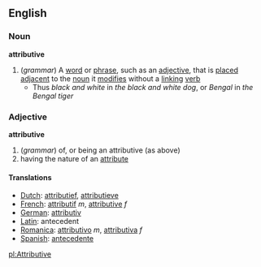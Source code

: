 ==English==
===Noun===
'''attributive'''
#(''grammar'') A [[word]] or [[phrase]], such as an [[adjective]], that is [[placed]] [[adjacent]] to the [[noun]] it [[modifies]] without a [[linking]] [[verb]]
#* Thus ''black and white'' in ''the black and white dog'', or ''Bengal'' in ''the Bengal tiger''

===Adjective===
'''attributive'''
#(''grammar'') of, or being an attributive (as above)
#having the nature of an [[attribute]]
====Translations====
*[[Dutch]]: [[attributief]], [[attributieve]]
*[[French]]: [[attributif]] ''m'', [[attributive]] ''f''
*[[German]]: [[attributiv]]
*[[Latin]]: antecedent
*[[Romanica]]: [[attributivo]] ''m'', [[attributiva]] ''f''
*[[Spanish]]: [[antecedente]]

[[pl:Attributive]]